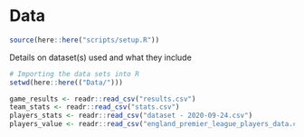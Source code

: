 # Data

```r
source(here::here("scripts/setup.R"))
```

Details on dataset(s) used and what they include

```r
# Importing the data sets into R
setwd(here::here(("Data/")))

game_results <- readr::read_csv("results.csv")
team_stats <- readr::read_csv("stats.csv")
players_stats <- readr::read_csv("dataset - 2020-09-24.csv")
players_value <- readr::read_csv("england_premier_league_players_data.csv")
```